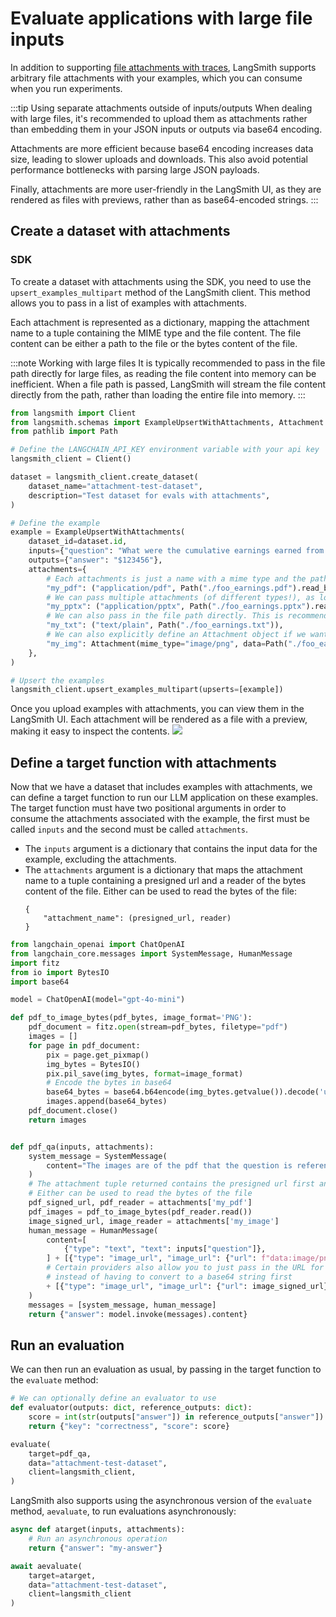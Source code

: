 
# Evaluate applications with large file inputs

In addition to supporting [file attachments with traces](../../../observability/how_to_guides/tracing/upload_files_with_traces), LangSmith supports arbitrary file attachments with your examples, which you can consume when you run experiments.

:::tip Using separate attachments outside of inputs/outputs
When dealing with large files, it's recommended to upload them as attachments rather than embedding them in your JSON inputs or outputs via base64 encoding.

Attachments are more efficient because base64 encoding increases data size, leading to slower uploads and downloads.
This also avoid potential performance bottlenecks with parsing large JSON payloads.

Finally, attachments are more user-friendly in the LangSmith UI, as they are rendered as files with previews, rather than as base64-encoded strings.
:::

## Create a dataset with attachments

### SDK

To create a dataset with attachments using the SDK, you need to use the `upsert_examples_multipart` method of the LangSmith client.
This method allows you to pass in a list of examples with attachments.

Each attachment is represented as a dictionary, mapping the attachment name to a tuple containing the MIME type and the file content.
The file content can be either a path to the file or the bytes content of the file.

:::note Working with large files
It is typically recommended to pass in the file path directly for large files, as reading the file content into memory can be inefficient.
When a file path is passed, LangSmith will stream the file content directly from the path, rather than loading the entire file into memory.
:::

```python
from langsmith import Client
from langsmith.schemas import ExampleUpsertWithAttachments, Attachment
from pathlib import Path

# Define the LANGCHAIN_API_KEY environment variable with your api key
langsmith_client = Client()

dataset = langsmith_client.create_dataset(
    dataset_name="attachment-test-dataset",
    description="Test dataset for evals with attachments",
)

# Define the example
example = ExampleUpsertWithAttachments(
    dataset_id=dataset.id,
    inputs={"question": "What were the cumulative earnings earned from online orders in the midwest during Q2?"},
    outputs={"answer": "$123456"},
    attachments={
        # Each attachments is just a name with a mime type and the path or bytes content of the file
        "my_pdf": ("application/pdf", Path("./foo_earnings.pdf").read_bytes()),
        # We can pass multiple attachments (of different types!), as long as they have different names
        "my_pptx": ("application/pptx", Path("./foo_earnings.pptx").read_bytes()),
        # We can also pass in the file path directly. This is recommended for large files, as it avoids loading the entire file into memory
        "my_txt": ("text/plain", Path("./foo_earnings.txt")),
        # We can also explicitly define an Attachment object if we want
        "my_img": Attachment(mime_type="image/png", data=Path("./foo_earnings.img").read_bytes())
    },
)

# Upsert the examples
langsmith_client.upsert_examples_multipart(upserts=[example])
```

Once you upload examples with attachments, you can view them in the LangSmith UI. Each attachment will be rendered as a file with a preview, making it easy to inspect the contents.
![](./static/attachments_with_examples.png)

## Define a target function with attachments

Now that we have a dataset that includes examples with attachments, we can define a target function to run our LLM application on these examples.
The target function must have two positional arguments in order to consume the attachments associated with the example, the first must be called `inputs` and the second must be called `attachments`.

- The `inputs` argument is a dictionary that contains the input data for the example, excluding the attachments.
- The `attachments` argument is a dictionary that maps the attachment name to a tuple containing a presigned url and a reader of the bytes content of the file. Either can be used to read the bytes of the file:
  ```
  {
      "attachment_name": (presigned_url, reader)
  }
  ```

```python
from langchain_openai import ChatOpenAI
from langchain_core.messages import SystemMessage, HumanMessage
import fitz
from io import BytesIO
import base64

model = ChatOpenAI(model="gpt-4o-mini")

def pdf_to_image_bytes(pdf_bytes, image_format='PNG'):
    pdf_document = fitz.open(stream=pdf_bytes, filetype="pdf")
    images = []
    for page in pdf_document:
        pix = page.get_pixmap()
        img_bytes = BytesIO()
        pix.pil_save(img_bytes, format=image_format)
        # Encode the bytes in base64
        base64_bytes = base64.b64encode(img_bytes.getvalue()).decode('utf-8')
        images.append(base64_bytes)
    pdf_document.close()
    return images


def pdf_qa(inputs, attachments):
    system_message = SystemMessage(
        content="The images are of the pdf that the question is referencing. Use the images to generate your answer."
    )
    # The attachment tuple returned contains the presigned url first and then a reader of the bytes
    # Either can be used to read the bytes of the file
    pdf_signed_url, pdf_reader = attachments['my_pdf']
    pdf_images = pdf_to_image_bytes(pdf_reader.read())
    image_signed_url, image_reader = attachments['my_image']
    human_message = HumanMessage(
        content=[
            {"type": "text", "text": inputs["question"]},
        ] + [{"type": "image_url", "image_url": {"url": f"data:image/png;base64,{image}"}} for image in pdf_images],
        # Certain providers also allow you to just pass in the URL for certain files
        # instead of having to convert to a base64 string first
        + [{"type": "image_url", "image_url": {"url": image_signed_url}}]
    )
    messages = [system_message, human_message]
    return {"answer": model.invoke(messages).content}
```

## Run an evaluation

We can then run an evaluation as usual, by passing in the target function to the `evaluate` method:

```python
# We can optionally define an evaluator to use
def evaluator(outputs: dict, reference_outputs: dict):
    score = int(str(outputs["answer"]) in reference_outputs["answer"])
    return {"key": "correctness", "score": score}

evaluate(
    target=pdf_qa,
    data="attachment-test-dataset",
    client=langsmith_client,
)
```

LangSmith also supports using the asynchronous version of the `evaluate` method, `aevaluate`, to run evaluations asynchronously:

```python
async def atarget(inputs, attachments):
    # Run an asynchronous operation
    return {"answer": "my-answer"}

await aevaluate(
    target=atarget,
    data="attachment-test-dataset",
    client=langsmith_client
)
```
